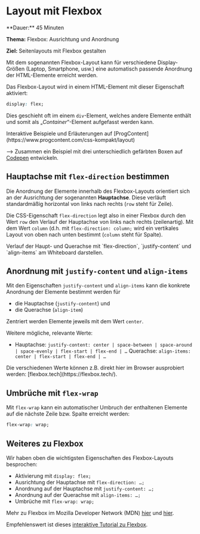 
# Layout mit Flexbox

<Callout>
  **Dauer:** 45 Minuten

  **Thema:** Flexbox: Ausrichtung und Anordnung

  **Ziel:** Seitenlayouts mit Flexbox gestalten
</Callout>

Mit dem sogenannten Flexbox-Layout kann für verschiedene Display-Größen (Laptop, 
Smartphone, usw.) eine automatisch passende Anordnung der HTML-Elemente erreicht 
werden.

Das Flexbox-Layout wird in einem HTML-Element mit dieser Eigenschaft aktiviert:

```css
display: flex;
```

Dies geschieht oft im einem `div`-Element, welches andere Elemente enthält 
und somit als „_Container_“-Element aufgefasst werden kann.

<Callout type="warning" emoji="👨🏻‍💻">
Interaktive Beispiele und Erläuterungen auf 
[ProgContent](https://www.progcontent.com/css-kompakt/layout)

&xrarr; Zusammen ein Beispiel mit drei unterschiedlich gefärbten Boxen
auf [Codepen](https://codepen.io/pen) entwickeln.
</Callout>

## Hauptachse mit `flex-direction` bestimmen

Die Anordnung der Elemente innerhalb des Flexbox-Layouts orientiert sich 
an der Ausrichtung der sogenannten **Hauptachse**. Diese verläuft 
standardmäßig horizontal von links nach rechts (`row` steht für Zeile). 

Die CSS-Eigenschaft `flex-direction` legt also in einer Flexbox durch 
den Wert `row` den Verlauf der Hauptachse von links nach rechts (zeilenartig).
Mit dem Wert `column` (d.h. mit `flex-direction: column;` wird ein 
vertikales Layout von oben nach unten bestimmt (`column` steht für Spalte).

<Callout type="info">
Verlauf der Haupt- und Querachse mit `flex-direction`, `justify-content` 
und `align-items` am Whiteboard darstellen.
</Callout> 

## Anordnung mit `justify-content` und `align-items`

Mit den Eigenschaften `justify-content` und `align-items` kann die 
konkrete Anordnung der Elemente bestimmt werden für 

- die Hauptachse (`justify-content`) und 
- die Querachse (`align-item`)

Zentriert werden Elemente jeweils mit dem Wert `center`.

Weitere mögliche, relevante Werte:

- Hauptachse: `justify-content: center | space-between | space-around | space-evenly | flex-start | flex-end | …`
Querachse: `align-items: center | flex-start | flex-end | …`

<Callout type="info">
Die verschiedenen Werte können z.B. direkt hier im Browser 
ausprobiert werden: [flexbox.tech](https://flexbox.tech/).
</Callout> 

## Umbrüche mit `flex-wrap`

Mit `flex-wrap` kann ein automatischer Umbruch der enthaltenen Elemente auf 
die nächste Zeile bzw. Spalte erreicht werden:

```css
flex-wrap: wrap;
```

## Weiteres zu Flexbox 

Wir haben oben die wichtigsten Eigenschaften des Flexbox-Layouts besprochen:

- Aktivierung mit `display: flex;`
- Ausrichtung der Hauptachse mit `flex-direction: …;`
- Anordnung auf der Hauptachse mit `justify-content: …;`
- Anordnung auf der Querachse mit `align-items: …;`
- Umbrüche mit `flex-wrap: wrap;`

Mehr zu Flexbox im Mozilla Developer Network (MDN) 
[hier](https://developer.mozilla.org/en-US/docs/Learn/CSS/CSS_layout/Flexbox) und 
[hier](https://developer.mozilla.org/en-US/docs/Web/CSS/CSS_Flexible_Box_Layout).

Empfehlenswert ist dieses [interaktive Tutorial zu Flexbox](https://www.joshwcomeau.com/css/interactive-guide-to-flexbox/).